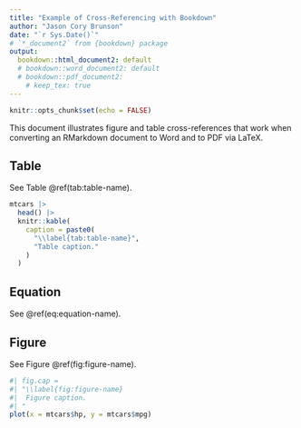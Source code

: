 ```yaml
---
title: "Example of Cross-Referencing with Bookdown"
author: "Jason Cory Brunson"
date: "`r Sys.Date()`"
# `*_document2` from {bookdown} package
output:
  bookdown::html_document2: default
  # bookdown::word_document2: default
  # bookdown::pdf_document2:
    # keep_tex: true
---
```


```r
knitr::opts_chunk$set(echo = FALSE)
```

This document illustrates figure and table cross-references that work when converting an RMarkdown document to Word and to PDF via LaTeX.

## Table {-}

See Table \@ref(tab:table-name).

```r
mtcars |> 
  head() |> 
  knitr::kable(
    caption = paste0(
      "\\label{tab:table-name}",
      "Table caption."
    )
  )
```

## Equation {-}

See \@ref(eq:equation-name).

\begin{equation}
E \sim P (\#eq:equation-name)
\end{equation}

## Figure {-}

See Figure \@ref(fig:figure-name).

```r
#| fig.cap =
#| "\\label{fig:figure-name}
#|  Figure caption.
#| "
plot(x = mtcars$hp, y = mtcars$mpg)
```

